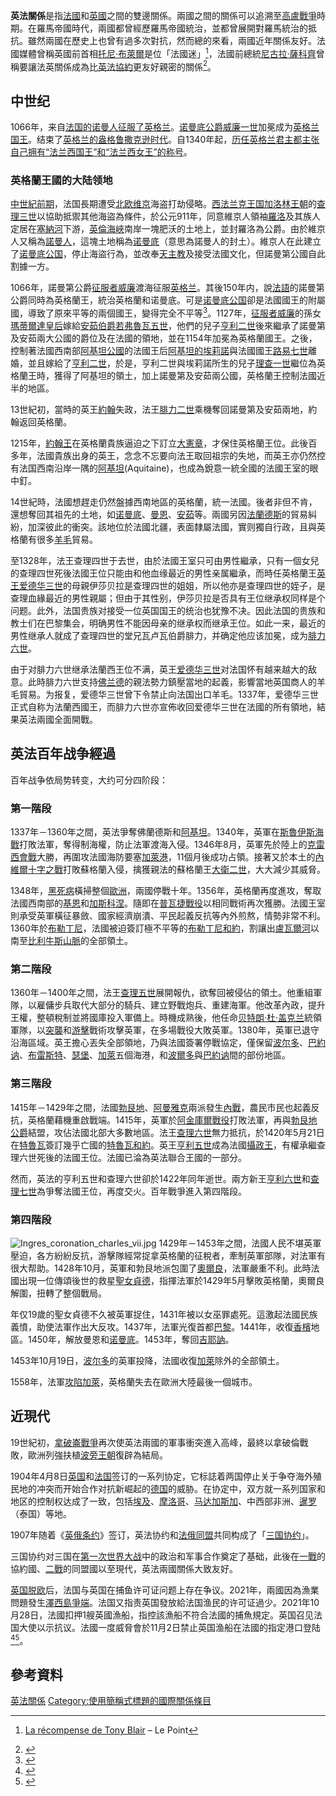 {{Infobox Bilateral relations|法國－英國|France|United Kingdom|filetype=png|mission1={{Link-en|法國駐英國大使館|Embassy of France, London}}|mission2={{Link-en|英國駐法國大使館|Embassy of the United Kingdom, Paris}}}}

'''英法關係'''是指[[法國|法國]]和[[英國|英國]]之間的雙邊關係。兩國之間的關係可以追溯至[[高盧戰爭|高盧戰爭]]時期。在羅馬帝國時代，兩國都曾經歷羅馬帝國統治，並都曾展開對羅馬統治的抵抗。雖然兩國在歷史上也曾有過多次對抗，然而總的來看，兩國近年關係友好。法國媒體曾稱英國前首相[[托尼·布萊爾|托尼·布萊爾]]是位「法國迷」<ref>{{fr icon}} [http://www.lepoint.fr/archives/article.php/71567 La récompense de Tony Blair]{{Dead link|date=2019年5月 |bot=InternetArchiveBot |fix-attempted=yes }} – Le Point</ref>，法國前總統[[尼古拉·萨科齐|尼古拉·薩科齊]]曾稱要讓法英關係成為比[[英法協約|英法協約]]更友好親密的關係<ref>{{cite news | url=http://news.bbc.co.uk/2/hi/uk_news/politics/7313570.stm | work=BBC News | title=Sarkozy: We are stronger together | date=26 March 2008 | accessdate=2014-09-19 | archive-date=2021-05-11 | archive-url=https://web.archive.org/web/20210511035408/http://news.bbc.co.uk/2/hi/uk_news/politics/7313570.stm | dead-url=no }}</ref>。

== 中世纪 ==

1066年，来自[[诺曼征服英格兰|法国的诺曼人征服了英格兰]]。[[诺曼底公爵|诺曼底公爵]][[威廉一世_(英格兰)|威廉一世]]加冕成为[[英格兰国王|英格兰国王]]。结束了[[盎格鲁-撒克逊英格兰|英格兰的盎格鲁撒克逊时代]]。自1340年起，[[英格蘭王室對法國王位的主張|历任英格兰君主都主张自己拥有“法兰西国王”和“法兰西女王”的称号]]。
=== 英格蘭王國的大陆领地 ===
[[中世紀前期|中世紀前期]]，法国長期遭受[[北欧|北欧]][[维京人|维京]]海盗打劫侵略。[[西法兰克王国|西法兰克王国]][[加洛林王朝|加洛林王朝]]的[[查理三世_(法兰西)|查理三世]]以協助抵禦其他海盜為條件，於公元911年，同意維京人領袖[[羅洛_(諾曼第)|羅洛]]及其族人定居在[[塞納河|塞納河]]下游，[[英倫海峽|英倫海峽]]南岸一塊肥沃的土地上，並封羅洛為公爵。由於維京人又稱為[[諾曼人|諾曼人]]，這塊土地稱為[[诺曼底|诺曼底]]（意思為諾曼人的封土）。維京人在此建立了[[诺曼底公国|诺曼底公国]]，停止海盜行為，並改奉[[天主教|天主教]]及接受法國文化，但諾曼第公國自此割據一方。

1066年，諾曼第公爵[[威廉一世_(英格兰)|征服者威廉]]渡海征服[[英格兰|英格兰]]。其後150年内，說[[法語|法語]]的諾曼第公爵同時為英格蘭王，統治英格蘭和诺曼底。可是[[诺曼底公国|诺曼底公国]]卻是法國國王的附屬國，導致了原來平等的兩個國王，變得完全不平等<ref name=RA>{{cite book |author=黛博拉·A.弗雷奧利 |title=聖女貞德與百年戰爭 |year=2013 |publisher=上海社會科學院出版社 |isbn= 978-7-5520-0324-6}}</ref>{{rp|1}}。1127年，[[威廉一世_(英格兰)|征服者威廉]]的孫女[[瑪蒂爾達皇后|瑪蒂爾達皇后]]嫁給[[安茹伯爵|安茹伯爵]][[若弗鲁瓦五世_(安茹)|若弗魯瓦五世]]，他們的兒子[[亨利二世_(英格兰)|亨利二世]]後來繼承了諾曼第及安茹兩大公國的爵位及在法國的領地，並在1154年加冕為英格蘭國王。之後，控制著法國西南部[[阿基坦公國|阿基坦公國]]的法國王后[[阿基坦的埃莉諾|阿基坦的埃莉諾]]與法國國王[[路易七世_(法兰西)|路易七世]]離婚，並且嫁給了[[亨利二世_(英格蘭)|亨利二世]]，於是，亨利二世與埃莉諾所生的兒子[[理查一世|理查一世]]繼位為英格蘭王時，獲得了阿基坦的領土，加上諾曼第及安茹兩公國，英格蘭王控制法國近半的地區。

13世紀初，當時的英王[[约翰_(英格兰国王)|約翰]]失政，法王[[腓力二世_(法蘭西)|腓力二世]]乘機奪回諾曼第及安茹兩地，約翰返回英格蘭。

1215年，[[约翰_(英格兰国王)|約翰王]]在英格蘭貴族逼迫之下訂立[[大憲章|大憲章]]，才保住英格蘭王位。此後百多年，法國貴族出身的英王，念念不忘要向法王取回祖宗的失地，而英王亦仍然控有法国西南沿岸一隅的[[阿基坦|阿基坦]](Aquitaine)，也成為銳意一統全國的法國王室的眼中釘。

14世紀時，法國想趕走仍然盤據西南地區的英格蘭，統一法國。後者非但不肯，還想奪回其祖先的土地，如[[诺曼底|诺曼底]]、[[曼恩|曼恩]]、[[安茹|安茹]]等。兩國另因[[法蘭德斯|法蘭德斯]]的貿易糾紛，加深彼此的衝突。該地位於法國北疆，表面隸屬法國，實则獨自行政，且與英格蘭有很多[[羊毛|羊毛]]貿易。

至1328年，法王查理四世于去世，由於法國王室只可由男性繼承，只有一個女兒的查理四世死後法國王位只能由和他血缘最近的男性亲属繼承，而時任英格蘭王[[爱德华三世_(英格兰)|英王爱德华三世]]的母親伊莎贝拉是查理四世的姐姐，所以他亦是查理四世的姪子，是查理血緣最近的男性親屬；但由于其性别，伊莎贝拉是否具有王位继承权同样是个问题。此外，法国贵族对接受一位英国国王的统治也犹豫不决。因此法国的贵族和教士们在巴黎集会，明确男性不能因母亲的继承权而继承王位。如此一来，最近的男性继承人就成了查理四世的堂兄瓦卢瓦伯爵腓力，并确定他应该加冕，成为[[腓力六世|腓力六世]]。

由于对腓力六世继承法蘭西王位不满，英王[[爱德华三世|爱德华三世]]对法国怀有越来越大的敌意。此時腓力六世支持[[佛兰德|佛兰德]]的親法勢力鎮壓當地的起義，影響當地英国商人的羊毛貿易。为报复，爱德华三世曾下令禁止向法国出口羊毛。1337年，爱德华三世正式自称为法蘭西國王，而腓力六世亦宣佈收回爱德华三世在法國的所有領地，結果英法兩國全面開戰。

== 英法百年战争經過 ==
{{Main|百年战争}}
百年战争依局势转变，大约可分四阶段：

=== 第一階段 ===
1337年－1360年之間，英法爭奪佛蘭德斯和[[阿基坦|阿基坦]]。1340年，英軍在[[斯魯伊斯海戰|斯魯伊斯海戰]]打敗法軍，奪得制海權，防止法軍渡海入侵。1346年8月，英軍先於陸上的[[克雷西會戰|克雷西會戰]]大勝，再圍攻法國海防要塞[[加來|加萊港]]，11個月後成功占領。接著又於本土的[[內維爾十字之戰|內維爾十字之戰]]打敗蘇格蘭入侵，擒獲親法的蘇格蘭王[[大卫二世_(苏格兰)|大衛二世]]，大大減少其威脅。

1348年，[[黑死病|黑死病]]橫掃整個[[歐洲|歐洲]]，兩國停戰十年。1356年，英格蘭再度進攻，奪取法國西南部的[[阿基坦|基恩]]和[[加斯科涅|加斯科涅]]。隨即在[[普瓦捷戰役|普瓦捷戰役]]以相同戰術再次獲勝。法國王室則承受英軍橫征暴斂、國家經濟崩潰、平民起義反抗等內外煎熬，情勢非常不利。1360年於[[布勒丁尼|布勒丁尼]]，法國被迫簽訂極不平等的[[布勒丁尼條約|布勒丁尼和約]]，割讓出[[盧瓦爾河|盧瓦爾河]]以南至[[比利牛斯山脈|比利牛斯山脈]]的全部領土。

=== 第二階段 ===
1360年－1400年之間，法王[[查理五世_(法兰西)|查理五世]]展開報仇，欲奪回被侵佔的領土。他重組軍隊，以雇傭步兵取代大部分的騎兵、建立野戰炮兵、重建海軍。他改革內政，提升王權，整頓稅制並將國庫投入軍備上。時機成熟後，他任命[[贝特朗·杜·盖克兰|贝特朗·杜·盖克兰]]統領軍隊，以[[突襲|突襲]]和[[游擊|游擊]]戰術攻擊英軍，在多場戰役大敗英軍。1380年，英軍已退守沿海區域。英王擔心丟失全部領地，乃與法國簽署停戰協定，僅保留[[波尔多|波尔多]]、[[巴約讷|巴約讷]]、[[布雷斯特_(法國)|布雷斯特]]、[[瑟堡|瑟堡]]、[[加萊|加萊]]五個海港，和[[波爾多|波爾多]]與[[巴約讷|巴約讷]]間的部份地區。

=== 第三階段 ===
1415年－1429年之間，法國[[勃艮地|勃艮地]]、[[阿曼雅克|阿曼雅克]]兩派發生[[阿馬尼亞克派與勃艮第派內戰|內戰]]，農民市民也起義反抗，英格蘭藉機重啟戰端。1415年，英軍於[[阿金庫爾戰役|阿金庫爾戰役]]打敗法軍，再與[[勃艮第统治者列表|勃艮地公爵]]結盟，攻佔法國北部大多數地區。法王[[查理六世_(法兰西)|查理六世]]無力抵抗，於1420年5月21日在[[特魯瓦|特魯瓦]]簽訂幾乎亡國的[[特魯瓦和約|特魯瓦和約]]。英王[[亨利五世_(英格兰)|亨利五世]]成為法國[[攝政王|攝政王]]，有權承繼查理六世死後的法國王位。法國已淪為英法聯合王國的一部分。

然而，英法的亨利五世和查理六世卻於1422年同年逝世。兩方新王[[亨利六世_(英格兰)|亨利六世]]和[[查理七世_(法兰西)|查理七世]]為爭奪法國王位，再度交火。百年戰爭進入第四階段。

=== 第四階段 ===
[[File:Ingres_coronation_charles_vii.jpg|thumb]]
1429年－1453年之間，法國人民不堪英軍壓迫，各方紛紛反抗，游擊隊經常捉拿英格蘭的征稅者，牽制英軍部隊，对法軍有很大帮助。1428年10月，英軍和勃艮地派包圍了[[奧爾良|奧爾良]]，法軍嚴重不利。此時法國出現一位傳頌後世的救星[[聖女貞德|聖女貞德]]，指揮法軍於1429年5月擊敗英格蘭，奧爾良解圍，扭轉了整個戰局。

年仅19歲的聖女貞德不久被英軍捉住，1431年被以女巫罪處死。這激起法國民族義憤，助使法軍作出大反攻。1437年，法軍光復首都[[巴黎|巴黎]]。1441年，收復[[香槟_(行省)|香檳]]地區。1450年，解放曼恩和[[诺曼底|诺曼底]]。1453年，奪回[[吉耶訥|吉耶訥]]。

1453年10月19日，[[波尔多|波尔多]]的英軍投降，法國收復[[加萊|加萊]]除外的全部領土。

1558年，法軍[[加來圍城戰|攻陷加萊]]，英格蘭失去在歐洲大陸最後一個城市。

== 近現代 ==
19世紀初，[[拿破崙戰爭|拿破崙戰爭]]再次使英法兩國的軍事衝突進入高峰，最終以拿破倫戰敗，歐洲列強扶植[[波旁王朝|波旁王朝]]復辟為結局。

1904年4月8日[[英国|英国]]和[[法兰西第三共和国|法国]]签订的一系列协定，它标誌着两国停止关于争夺海外殖民地的冲突而开始合作对抗新崛起的[[德国|德国]]的威胁。在协定中，双方就一系列国家和地区的控制权达成了一致，包括[[埃及|埃及]]、[[摩洛哥|摩洛哥]]、[[马达加斯加|马达加斯加]]、中西部非洲、[[暹罗|暹罗]]（泰国）等地。

1907年随着《[[英俄条约|英俄条约]]》签订，英法协约和[[法俄同盟|法俄同盟]]共同构成了「[[三国协约|三国协约]]」。

三国协约对三国在[[第一次世界大战|第一次世界大战]]中的政治和军事合作奠定了基础，此後在[[一戰|一戰]]的協約國、[[二戰|二戰]]的同盟國以至現代，英法兩國關係大致友好。

[[英国脱欧|英国脱欧]]后，法国与英国在捕鱼许可证问题上存在争议。2021年，兩國因為漁業問題發生[[2021年澤西島爭端|澤西島爭端]]。法国又指责英国發放給法国渔民的许可证過少。2021年10月28日，法國扣押1艘英國漁船，指控該漁船不符合法國的捕魚規定。英国召见法国大使以示抗议。法國一度威脅會於11月2日禁止英国渔船在法國的指定港口登陆<ref>{{cite news |title=法国扣一艘英国渔船 两国渔场准入危机升温 |url=https://www.rfi.fr/cn/法国/20211028-法国扣一艘英国渔船-两国渔场准入危机升温 |accessdate=2021-10-29 |archive-date=2021-11-06 |archive-url=https://web.archive.org/web/20211106105715/https://www.rfi.fr/cn/%E6%B3%95%E5%9B%BD/20211028-%E6%B3%95%E5%9B%BD%E6%89%A3%E4%B8%80%E8%89%98%E8%8B%B1%E5%9B%BD%E6%B8%94%E8%88%B9-%E4%B8%A4%E5%9B%BD%E6%B8%94%E5%9C%BA%E5%87%86%E5%85%A5%E5%8D%B1%E6%9C%BA%E5%8D%87%E6%B8%A9 |dead-url=no }}</ref><ref>{{cite news |title=捕鱼权危机升级 英国召见法国大使以示抗议并威胁对巴黎做出适当回应 |url=https://chinese.aljazeera.net/news/2021/10/29/捕鱼权危机升级英国召见法国大使以示抗议并威胁 |accessdate=2021-10-29 |archive-date=2021-11-01 |archive-url=https://web.archive.org/web/20211101210422/https://chinese.aljazeera.net/news/2021/10/29/%E6%8D%95%E9%B1%BC%E6%9D%83%E5%8D%B1%E6%9C%BA%E5%8D%87%E7%BA%A7%E8%8B%B1%E5%9B%BD%E5%8F%AC%E8%A7%81%E6%B3%95%E5%9B%BD%E5%A4%A7%E4%BD%BF%E4%BB%A5%E7%A4%BA%E6%8A%97%E8%AE%AE%E5%B9%B6%E5%A8%81%E8%83%81 |dead-url=no }}</ref>。

==參考資料==
{{Reflist}}
{{法國外交}}
{{英國外交}}
[[Category:英法關係|]]
[[Category:使用簡稱式標題的國際關係條目|Category:使用簡稱式標題的國際關係條目]]